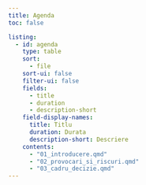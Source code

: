 ```yaml
---
title: Agenda
toc: false

listing:
  - id: agenda
    type: table
    sort:
      - file
    sort-ui: false
    filter-ui: false
    fields: 
      - title
      - duration
      - description-short
    field-display-names: 
      title: Titlu
      duration: Durata
      description-short: Descriere
    contents:
      - "01_introducere.qmd"
      - "02_provocari_si_riscuri.qmd"
      - "03_cadru_decizie.qmd"
---
```


## 

::: {#agenda}
:::
